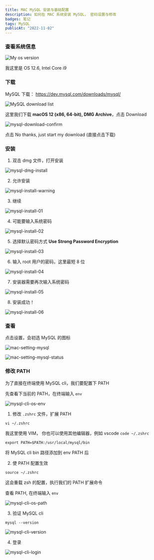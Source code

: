 ```yaml
---
title: MAC MySQL 安装与基础配置
description: 如何在 MAC 系统安装 MySQL， 密码设置与修改
badges: 笔记
tags: MySQL
publicAt: "2022-11-02"
---
```


### 查看系统信息

![My os version](/static/images/mac-install-mysql/my-os-version.png)

我这里是 OS 12.6, Intel Core i9

### 下载

MySQL 下载： https://dev.mysql.com/downloads/mysql/

![MySQL download list](/static/images/mac-install-mysql/mysql-download-list.png)

这里我们下载 **macOS 12 (x86, 64-bit), DMG Archive**，点击 Download

![mysql-download-confirm](/static/images/mac-install-mysql/mysql-download-confirm.png)

点击 No thanks, just start my download (直接点击下载)

### 安装

1. 双击 dmg 文件，打开安装

![mysql-dmg-install](/static/images/mac-install-mysql/mysql-dmg-install.png)

2. 允许安装

![mysql-install-warning](/static/images/mac-install-mysql/mysql-install-warning.png)

3. 继续

![mysql-install-01](/static/images/mac-install-mysql/mysql-install-01.png)

4. 可能要输入系统密码

![mysql-install-02](/static/images/mac-install-mysql/mysql-install-02.png)

5. 选择默认密码方式 **Use Strong Password Encryption**

![mysql-install-03](/static/images/mac-install-mysql/mysql-install-03.png)

6. 输入 root 用户的密码，这里最短 8 位

![mysql-install-04](/static/images/mac-install-mysql/mysql-install-04.png)

7. 安装器需要再次输入系统密码

![mysql-install-05](/static/images/mac-install-mysql/mysql-install-05.png)

8. 安装成功！

![mysql-install-06](/static/images/mac-install-mysql/mysql-install-06.png)

### 查看

点击设置，会初选 MySQL 的图标

![mac-setting-mysql](/static/images/mac-install-mysql/mac-setting-mysql.png)

![mac-setting-mysql-status](/static/images/mac-install-mysql/mac-setting-mysql-status.png)

### 修改 PATH

为了直接在终端使用 MySQL cli，我们要配置下 PATH

先查看下当前的 PATH，在终端输入 `env`

![mysql-cli-os-env](/static/images/mac-install-mysql/mysql-cli-os-env.png)

1. 修改 `.zshrc` 文件，扩展 PATH

```shell
vi ~/.zshrc
```

我这里使用 VIM， 你也可以使用其他编辑器，例如 vscode `code ~/.zshrc`

```shell
export PATH=$PATH:/usr/local/mysql/bin
```

将 MySQL cli bin 路径添加到 env PATH 后

2. 使 PATH 配置生效

```shell
source ~/.zshrc
```

这会重载 zsh 的配置，执行我们的 PATH 扩展命令

查看 PATH, 在终端输入 `env`

![mysql-cli-os-path](/static/images/mac-install-mysql/mysql-cli-os-path.png)

3. 验证 MySQL cli

```shell
mysql --version
```

![mysql-cli-version](/static/images/mac-install-mysql/mysql-cli-version.png)

4. 登录

![mysql-cli-login](/static/images/mac-install-mysql/mysql-cli-login.png)

